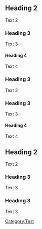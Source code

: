 == Heading 2 ==
Text 2

=== Heading 3 ===
Text 3

==== Heading 4 ====
Text 4

=== Heading 3 ===
Text 3

=== Heading 3 ===
Text 3

==== Heading 4 ====
Text 4

== Heading 2 ==
Text 2

=== Heading 3 ===
Text 3

=== Heading 3 ===
Text 3

[[Category:Test]]